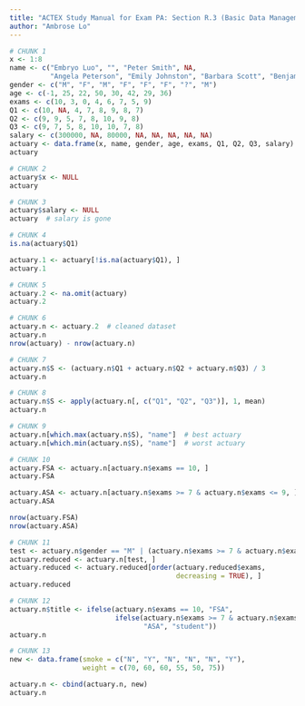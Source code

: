 ---
title: "ACTEX Study Manual for Exam PA: Section R.3 (Basic Data Management)"
author: "Ambrose Lo"
---

```{r}
# CHUNK 1
x <- 1:8
name <- c("Embryo Luo", "", "Peter Smith", NA,
          "Angela Peterson", "Emily Johnston", "Barbara Scott", "Benjamin Eng")
gender <- c("M", "F", "M", "F", "F", "F", "?", "M")
age <- c(-1, 25, 22, 50, 30, 42, 29, 36)
exams <- c(10, 3, 0, 4, 6, 7, 5, 9)
Q1 <- c(10, NA, 4, 7, 8, 9, 8, 7)
Q2 <- c(9, 9, 5, 7, 8, 10, 9, 8)
Q3 <- c(9, 7, 5, 8, 10, 10, 7, 8)
salary <- c(300000, NA, 80000, NA, NA, NA, NA, NA)
actuary <- data.frame(x, name, gender, age, exams, Q1, Q2, Q3, salary)
actuary
```


```{r}
# CHUNK 2
actuary$x <- NULL
actuary
```


```{r}
# CHUNK 3
actuary$salary <- NULL
actuary  # salary is gone
```


```{r}
# CHUNK 4
is.na(actuary$Q1)

actuary.1 <- actuary[!is.na(actuary$Q1), ]
actuary.1
```


```{r}
# CHUNK 5
actuary.2 <- na.omit(actuary)
actuary.2
```


```{r}
# CHUNK 6
actuary.n <- actuary.2  # cleaned dataset
actuary.n
nrow(actuary) - nrow(actuary.n)
```


```{r}
# CHUNK 7
actuary.n$S <- (actuary.n$Q1 + actuary.n$Q2 + actuary.n$Q3) / 3
actuary.n
```


```{r}
# CHUNK 8
actuary.n$S <- apply(actuary.n[, c("Q1", "Q2", "Q3")], 1, mean)
actuary.n
```


```{r}
# CHUNK 9
actuary.n[which.max(actuary.n$S), "name"]  # best actuary
actuary.n[which.min(actuary.n$S), "name"]  # worst actuary
```


```{r}
# CHUNK 10
actuary.FSA <- actuary.n[actuary.n$exams == 10, ]
actuary.FSA

actuary.ASA <- actuary.n[actuary.n$exams >= 7 & actuary.n$exams <= 9, ]
actuary.ASA

nrow(actuary.FSA)
nrow(actuary.ASA)
```


```{r}
# CHUNK 11
test <- actuary.n$gender == "M" | (actuary.n$exams >= 7 & actuary.n$exams <= 9)
actuary.reduced <- actuary.n[test, ]
actuary.reduced <- actuary.reduced[order(actuary.reduced$exams,
                                         decreasing = TRUE), ]
actuary.reduced
```


```{r}
# CHUNK 12
actuary.n$title <- ifelse(actuary.n$exams == 10, "FSA",
                          ifelse(actuary.n$exams >= 7 & actuary.n$exams <= 9,
                                 "ASA", "student"))
actuary.n
```


```{r}
# CHUNK 13
new <- data.frame(smoke = c("N", "Y", "N", "N", "N", "Y"),
                  weight = c(70, 60, 60, 55, 50, 75))

actuary.n <- cbind(actuary.n, new)
actuary.n
```